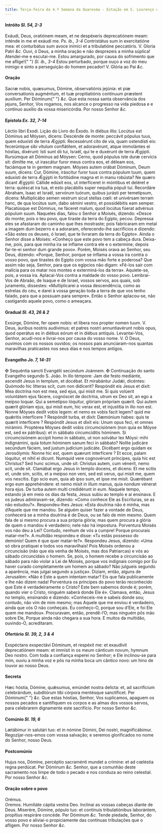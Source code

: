 ```yaml
---
title: Terça-feira da 4.ª Semana da Quaresma - Estação em S. Lourenço em Damaso
---
```


<h4 class="text-center">
  Intróito <em>Sl. 54, 2-3</em>
</h4>
<div class="grid grid-cols-2 gap-5">
  <span class="text-justify">
    Exáudi, Deus, oratiónem meam, et ne despéxeris deprecatiónem meam: inténde
    in me et exáudi me. <em>Ps. ib., 3-4</em> Contristátus sum in exercitatióne
    mea: et conturbátus sum avoce inimíci et a tribulatióne peccatóris. V.
    Gloria Patri <em>&c.</em>
  </span>
  <span class="text-justify">
    Ouvi, ó Deus, a minha oração e não desprezeis a minha súplica! Atendei-me e
    escutai-me. Estou amargurado, por causa do sofrimento que me aflige!{" "}
    <em>Sl. ib., 3-4</em> Estou perturbado, porque ouço a voz do meu inimigo e
    sinto a perseguição do homem pecador! V. Glória ao Pai <em>&c.</em>
  </span>
</div>

<h4 class="text-center">Oração</h4>
<div class="grid grid-cols-2 gap-5">
  <span class="text-justify">
    Sacræ nobis, quæsumus, Dómine, observatiónis jejúnia: et piæ conversationis
    augméntum, et tuæ propitiatiónis contínuum præstent auxílium. Per Dóminum{" "}
    <em>&c.</em>
  </span>
  <span class="text-justify">
    Que esta nossa santa observância dos jejuns, Senhor, Vos rogamos, nos
    alcance o progresso na vida piedosa e e contínuo auxílio da vossa
    misericórdia. Por nosso Senhor <em>&c.</em>
  </span>
</div>

<h4 class="text-center">
  Epístola <em>Ex. 32, 7-14</em>
</h4>
<div class="grid grid-cols-2 gap-5">
  <span class="text-justify">Léctio libri Exodi.</span>
  <span class="text-justify">Lição do Livro do Êxodo.</span>
  <span class="text-justify">
    In diébus illis: Locútus est Dóminus ad Móysen, dicens: Descénde de monte:
    peccávit pópulus tuus, quem eduxísti de terra Ægýpti. Recessérunt cito de
    via, quam ostendísti eis: fecerúntque sibi vítulum conflátilem, et
    adoravérunt, atque immolántes ei hóstias, dixérunt: Isti sunt dii tui,
    Israël, qui te e duxérunt de terra Ægýpti. Rursúmque ait Dóminus ad Móysen:
    Cerno, quod pópulus iste duræ cervícis sit: dimítte me, ut irascátur furor
    meus contra eos, et déleam eos, faciámque te in gentem magnam. Móyses autem
    orábat Dóminum, Deum suum, dicens: Cur, Dómine, iráscitur furor tuus contra
    pópulum tuum, quem eduxísti de terra Ægýpti in fortitúdine magna et in manu
    robústa? Ne quæro dicant Ægýptii: Cállide edúxit eos, ut interfíceret in
    móntibus et deléret e terra: quiéscat ira tua, et esto placábilis super
    nequítia pópuli tui. Recordáre Abraham, Isaac et Israël, servórum tuórum,
    quibus jurásti per temetípsum, dicens: Multiplicábo semen vestrum sicut
    stellas cœli: et univérsam terram hanc, de qua locútus sum, dabo sémini
    vestro, et possidébitis eam semper. Placatúsque est Dóminus, ne fáceret
    malum, quod locútus fúerat advérsus pópulum suum.
  </span>
  <span class="text-justify">
    Naqueles dias, falou o Senhor a Moisés, dizendo: «Desce do monte; pois o teu
    povo, que tiraste da terra do Egipto, pecou. Depressa eles se afastaram do
    caminho que lhes mostraste; pois fabricaram em metal a imagem dum bezerro e
    a adoraram, oferecendo-lhe sacrifícios e dizendo: «São estes os deuses, ó
    Israel, que te livraram da terra do Egipto». Ainda o Senhor disse a Moisés:
    «Conheço que este povo tem a cabeça dura. Deixa-me, pois, para que minha ira
    se inflame contra ele e o extermine; depois far-te-ei senhor dum grande
    povo». Porém, Moisés orava ao Senhor, seu Deus, dizendo: «Porque, Senhor,
    porque se inflama a vossa ira contra o vosso povo, que tirastes do Egipto
    com vossa mão forte e poderosa? Que assim não seja, Senhor, para que os
    egípcios não digam: «Fê-los sair com malícia para os matar nos montes e
    exterminá-los da terra». Aquiete-se, pois, a vossa ira. Aplacai-Vos contra a
    maldade do vosso povo. Lembrai-Vos de Abraão, de Isaque e de Israel, vossos
    servos, aos quais, sob juramento, dissestes: «Multiplicarei a vossa
    descendência, como as estrelas do céu, e darei à vossa geração toda a terra
    de que vos tenho falado, para que a possuam para sempre». Então o Senhor
    aplacou-se, não castigando aquele povo, como o ameaçara.
  </span>
</div>

<h4 class="text-center">
  Gradual <em>Sl. 43, 26 & 2</em>
</h4>
<div class="grid grid-cols-2 gap-5">
  <span class="text-justify">
    Exsúrge, Dómine, fer opem nobis: et líbera nos propter nomen tuum. V. Deus,
    áuribus nostris audívimus: et patres nostri annuntiavérunt nobis opus, quod
    operátus es in diébus eórum et in diébus antíquis.
  </span>
  <span class="text-justify">
    Levantai-Vos, Senhor, acudi-nos e livrai-nos por causa do vosso nome. V. Ó
    Deus, ouvimos com os nossos ouvidos; os nossos pais anunciaram-nos quantas
    maravilhas praticastes nos seus dias e nos tempos antigos.
  </span>
</div>

<h4 class="text-center">
  Evangelho <em>Jo. 7, 14-31</em>
</h4>
<div class="grid grid-cols-2 gap-5">
  <span class="text-justify">
    <span class="text-danger">&#10016;</span> Sequéntia sancti Evangélii
    secúndum Joánnem.
  </span>
  <span class="text-justify">
    <span class="text-danger">&#10016;</span> Continuação do santo Evangelho
    segundo S. João.
  </span>
  <span class="text-justify">
    In illo témpore: Jam die festo mediánte, ascendit Jesus in templum, et
    docébat. Et mirabántur Judǽi, dicéntes: Quómodo hic lítteras scit, cum non
    didícerit? Respóndit eis Jesus et dixit: Mea doctrína non est mea, sed ejus,
    qui misit me. Si quis volúerit voluntátem ejus fácere, cognóscet de
    doctrína, utrum ex Deo sit, an ego a meípso loquar. Qui a semetípso
    lóquitur, glóriam própriam quærit. Qui autem quærit glóriam ejus, qui misit
    eum, hic verax est, et injustítia in illo non est. Nonne Móyses dedit vobis
    legem: et nemo ex vobis facit legem? quid me quǽritis interfícere ?
    Respóndit turba, et dixit: Dæmónium habes: quis te quærit interfícere ?
    Respóndit Jesus et dixit eis: Unum opus feci, et omnes mirámini. Proptérea
    Móyses dedit vobis circumcisiónem (non quia ex Móyse est, sed ex pátribus):
    et in sábbato circumcíditis hóminem. Si circumcisiónem accipit homo in
    sábbato, ut non solvátur lex Móysi: mihi indignámini, quia totum hóminem
    sanum feci in sábbato? Nolíte judicáre secúndum fáciem, sed justum judícium
    judicáte. Dicébant ergo quidam ex Jerosólymis: Nonne hic est, quem quærunt
    interfícere ? Et ecce, palam lóquitur, et nihil ei dicunt. Numquid vere
    cognovérunt príncipes, quia hic est Christus? Sed hunc scimus, unde sit:
    Christus autem, cum vénerit, nemo scit, unde sit. Clamábat ergo Jesus in
    templo docens, et dicens: Et me scitis et, unde sim, scitis, et a meípso non
    veni, sed est verus, qui misit me, quem vos nescítis. Ego scio eum, quia ab
    ipso sum, et ipse me misit. Quærébant ergo eum apprehéndere: et nemo misit
    in illum manus, quia nondum vénerat hora ejus. De turba autem multi
    credidérunt in eum.
  </span>
  <span class="text-justify">
    Naquele tempo, estando já em meio os dias da festa, Jesus subiu ao templo e
    aí ensinava. E os judeus admiravam-se, dizendo: «Como conhece Ele as
    Escrituras, se as não estudou?». Respondeu-lhes Jesus: «Esta doutrina não é
    minha, mas d’Aquele que me mandou. Se alguém quiser fazer a vontade de Deus,
    conhecerá se a minha doutrina é de Deus, ou se falo de mim mesmo. Quem fala
    de si mesmo procura a sua própria glória; mas quem procura a glória de quem
    o mandou é verdadeiro; nele não há impostura. Porventura Moisés vos não deu
    a Lei? Contudo, nenhum de vós a cumpre! Porque procurais matar-me?». A
    multidão respondeu e disse: «Tu estás possesso do demónio! Quem é que quer
    matar-te?». Respondeu Jesus, dizendo: «Uma só obra pratiquei e todos vos
    maravilhais! Pois Moisés ordenou a circuncisão (não que ela venha de Moisés,
    mas dos Patriarcas) e vós ao sábado circuncidais o homem. Se, pois, o homem
    recebe a circuncisão ao sábado para não violar a Lei de Moisés, porque vos
    indignais comigo por Eu haver curado completamente um homem ao sábado? Não
    julgueis segundo a aparência, mas julgai segundo a justiça». Diziam, então,
    alguns de Jerusalém: «Não é Este a quem intentam matar? Eis que fala
    publicamente e lhe não dizem nada! Porventura os príncipes do povo terão
    reconhecido que Este é verdadeiramente o Cristo? Este bem sabemos donde é;
    porém, quando vier o Cristo, ninguém saberá donde Ele é». Clamava, então,
    Jesus no templo, ensinando e dizendo: «Conheceis-me e sabeis donde sou;
    contudo, não vim de mim mesmo; mas Aquele que me enviou é verdadeiro, ainda
    que vós O não conheçais. Eu conheço-O, porque sou d’Ele, e foi Ele quem me
    mandou». Procuravam, então, prendê-l’O; mas ninguém pôs mão sobre Ele,
    Porque ainda não chegara a sua hora. E muitos da multidão, ouvindo-O,
    acreditaram.
  </span>
</div>

<h4 class="text-center">
  Ofertório <em>Sl. 39, 2, 3 & 4</em>
</h4>
<div class="grid grid-cols-2 gap-5">
  <span class="text-justify">
    Exspéctans exspectávi Dóminum, et respéxit me: et exaudívit deprecatiónem
    meam: et immísit in os meum cánticum novum, hymnum Deo nostro.
  </span>
  <span class="text-justify">
    Com toda a confiança esperei no Senhor; e Ele inclinou-se para mim, ouviu a
    minha voz e pôs na minha boca um cântico novo: um hino de louvor ao nosso
    Deus.
  </span>
</div>

<h4 class="text-center">Secreta</h4>
<div class="grid grid-cols-2 gap-5">
  <span class="text-justify">
    Hæc hóstia, Dómine, quǽsumus, emúndet nostra delicta: et, ad sacrifícium
    celebrándum, subditórum tibi córpora mentésque sanctíficet. Per Dóminum{" "}
    <em>&c.</em>
  </span>
  <span class="text-justify">
    Que estas hóstias, Senhor, Vos suplicamos, apaguem os nossos pecados e
    santifiquem os corpos e as almas dos vossos servos, para celebrarem
    dignamente este sacrifício. Por nosso Senhor <em>&c.</em>
  </span>
</div>

<h4 class="text-center">
  Comúnio <em>Sl. 19, 6</em>
</h4>
<div class="grid grid-cols-2 gap-5">
  <span class="text-justify">
    Lætábimur in salutári tuo: et in nómine Dómini, Dei nostri, magnificábimur.
  </span>
  <span class="text-justify">
    Regozijar-nos-emos com vossa salvação; e seremos glorificados no nome do
    Senhor, nosso Deus.
  </span>
</div>

<h4 class="text-center">Postcomúnio</h4>
<div class="grid grid-cols-2 gap-5">
  <span class="text-justify">
    Hujus nos, Dómine, percéptio sacraménti mundet a crímine: et ad cœléstia
    regna perdúcat. Per Dóminum <em>&c.</em>
  </span>
  <span class="text-justify">
    Senhor, que a comunhão deste sacramento nos limpe de todo o pecado e nos
    conduza ao reino celestial. Por nosso Senhor <em>&c.</em>
  </span>
</div>

<h4 class="text-center">Oração sobre o povo</h4>
<div class="grid grid-cols-2 gap-5">
  <div class="col-6 text-danger text-center"> Orémus.</div>
  <div class="col-6 text-danger text-center"> Oremos.</span>
<span class="text-justify">Humiliáte cápita vestra Deo.</span>
<span class="text-justify">
    Inclinai as vossas cabeças diante de Deus.
  </span>
<span class="text-justify">
    Miserére, Dómine, pópulo tuo: et contínuis tribulatiónibus laborántem,
    propítius respiráre concéde. Per Dóminum <em>&c.</em>
  </span>
<span class="text-justify">
    Tende piedade, Senhor, do vosso povo e aliviai-o propiciamente das contínuas
    tribulações que o afligem. Por nosso Senhor <em>&c.</em>
  </span>
</div>
